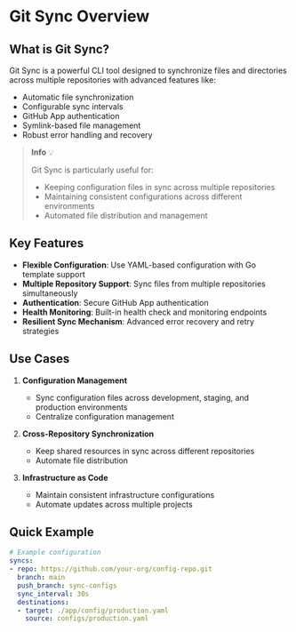# Git Sync Overview

## What is Git Sync?

Git Sync is a powerful CLI tool designed to synchronize files and directories across multiple repositories with advanced features like:

- Automatic file synchronization
- Configurable sync intervals
- GitHub App authentication
- Symlink-based file management
- Robust error handling and recovery

> **Info** 💡
> 
> Git Sync is particularly useful for:
> - Keeping configuration files in sync across multiple repositories
> - Maintaining consistent configurations across different environments
> - Automated file distribution and management

## Key Features

- **Flexible Configuration**: Use YAML-based configuration with Go template support
- **Multiple Repository Support**: Sync files from multiple repositories simultaneously
- **Authentication**: Secure GitHub App authentication
- **Health Monitoring**: Built-in health check and monitoring endpoints
- **Resilient Sync Mechanism**: Advanced error recovery and retry strategies

## Use Cases

1. **Configuration Management**
   - Sync configuration files across development, staging, and production environments
   - Centralize configuration management

2. **Cross-Repository Synchronization**
   - Keep shared resources in sync across different repositories
   - Automate file distribution

3. **Infrastructure as Code**
   - Maintain consistent infrastructure configurations
   - Automate updates across multiple projects

## Quick Example

```yaml
# Example configuration
syncs:
- repo: https://github.com/your-org/config-repo.git
  branch: main
  push_branch: sync-configs
  sync_interval: 30s
  destinations:
  - target: ./app/config/production.yaml
    source: configs/production.yaml